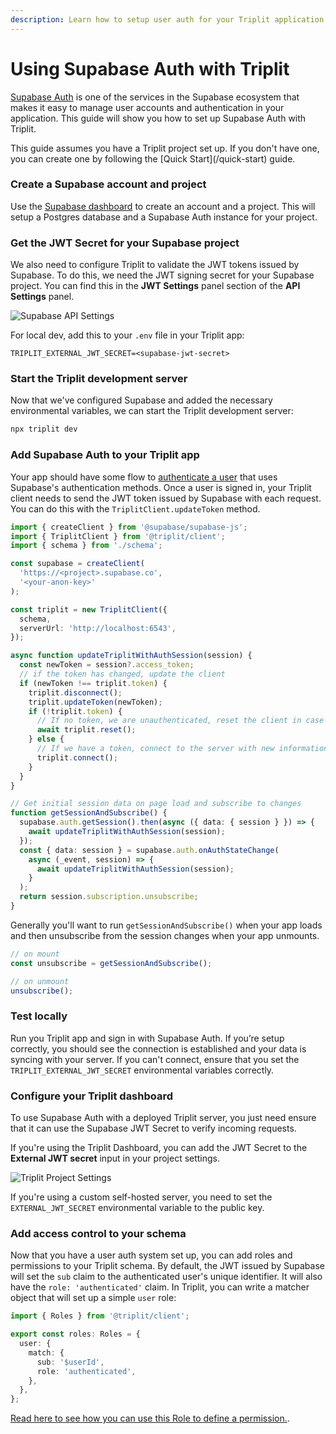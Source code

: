 ```yaml
---
description: Learn how to setup user auth for your Triplit application with Supabase Auth.
---
```



# Using Supabase Auth with Triplit

[Supabase Auth](https://supabase.com/docs/guides/auth) is one of the services in the Supabase ecosystem that makes it easy to manage user accounts and authentication in your application. This guide will show you how to set up Supabase Auth with Triplit.

<Callout>
  This guide assumes you have a Triplit project set up. If you don't have one,
  you can create one by following the [Quick Start](/quick-start) guide.
</Callout>

<Steps>

### Create a Supabase account and project

Use the [Supabase dashboard](https://supabase.com/dashboard) to create an account and a project. This will setup a Postgres database and a Supabase Auth instance for your project.

### Get the JWT Secret for your Supabase project

We also need to configure Triplit to validate the JWT tokens issued by Supabase. To do this, we need the JWT signing secret for your Supabase project. You can find this in the **JWT Settings** panel section of the **API Settings** panel.

![Supabase API Settings](/supabase-auth-guide/api-settings.png)

For local dev, add this to your `.env` file in your Triplit app:

```env copy
TRIPLIT_EXTERNAL_JWT_SECRET=<supabase-jwt-secret>
```

### Start the Triplit development server

Now that we've configured Supabase and added the necessary environmental variables, we can start the Triplit development server:

```bash
npx triplit dev
```

### Add Supabase Auth to your Triplit app

Your app should have some flow to [authenticate a user](https://supabase.com/docs/reference/javascript/auth-signinwithpassword) that uses Supabase's authentication methods. Once a user is signed in, your Triplit client needs to send the JWT token issued by Supabase with each request. You can do this with the `TriplitClient.updateToken` method.

```ts copy
import { createClient } from '@supabase/supabase-js';
import { TriplitClient } from '@triplit/client';
import { schema } from './schema';

const supabase = createClient(
  'https://<project>.supabase.co',
  '<your-anon-key>'
);

const triplit = new TriplitClient({
  schema,
  serverUrl: 'http://localhost:6543',
});

async function updateTriplitWithAuthSession(session) {
  const newToken = session?.access_token;
  // if the token has changed, update the client
  if (newToken !== triplit.token) {
    triplit.disconnect();
    triplit.updateToken(newToken);
    if (!triplit.token) {
      // If no token, we are unauthenticated, reset the client in case there is any data for the previous session stored
      await triplit.reset();
    } else {
      // If we have a token, connect to the server with new information
      triplit.connect();
    }
  }
}

// Get initial session data on page load and subscribe to changes
function getSessionAndSubscribe() {
  supabase.auth.getSession().then(async ({ data: { session } }) => {
    await updateTriplitWithAuthSession(session);
  });
  const { data: session } = supabase.auth.onAuthStateChange(
    async (_event, session) => {
      await updateTriplitWithAuthSession(session);
    }
  );
  return session.subscription.unsubscribe;
}
```

Generally you'll want to run `getSessionAndSubscribe()` when your app loads and then unsubscribe from the session changes when your app unmounts.

```ts copy
// on mount
const unsubscribe = getSessionAndSubscribe();

// on unmount
unsubscribe();
```

### Test locally

Run you Triplit app and sign in with Supabase Auth. If you’re setup correctly, you should see the connection is established and your data is syncing with your server. If you can't connect, ensure that you set the `TRIPLIT_EXTERNAL_JWT_SECRET` environmental variables correctly.

### Configure your Triplit dashboard

To use Supabase Auth with a deployed Triplit server, you just need ensure that it can use the Supabase JWT Secret to verify incoming requests.

If you're using the Triplit Dashboard, you can add the JWT Secret to the **External JWT secret** input in your project settings.

![Triplit Project Settings](/dashboard-screenshots/authentication.png)

If you're using a custom self-hosted server, you need to set the `EXTERNAL_JWT_SECRET` environmental variable to the public key.

### Add access control to your schema

Now that you have a user auth system set up, you can add roles and permissions to your Triplit schema. By default, the JWT issued by Supabase will set the `sub` claim to the authenticated user's unique identifier. It will also have the `role: 'authenticated'` claim. In Triplit, you can write a matcher object that will set up a simple `user` role:

```ts copy
import { Roles } from '@triplit/client';

export const roles: Roles = {
  user: {
    match: {
      sub: '$userId',
      role: 'authenticated',
    },
  },
};
```

[Read here to see how you can use this Role to define a permission.](/docs/schemas/permissions).

</Steps>
